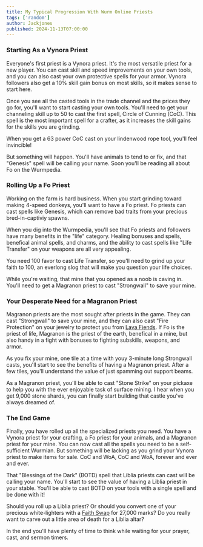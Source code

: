 ```yaml
---
title: My Typical Progression With Wurm Online Priests
tags: ['random']
author: Jackjones
published: 2024-11-13T07:00:00
---
```


### Starting As a Vynora Priest

Everyone's first priest is a Vynora priest. It's the most versatile priest for a new player. You can cast skill and speed improvements on your own tools, and you can also cast your own protective spells for your armor. Vynora followers also get a 10% skill gain bonus on most skills, so it makes sense to start here.

Once you see all the casted tools in the trade channel and the prices they go for, you'll want to start casting your own tools. You'll need to get your channeling skill up to 50 to cast the first spell, Circle of Cunning (CoC). This spell is the most important spell for a crafter, as it increases the skill gains for the skills you are grinding.

When you get a 63 power CoC cast on your lindenwood rope tool, you'll feel invincible!

But something will happen. You'll have animals to tend to or fix, and that "Genesis" spell will be calling your name. Soon you'll be reading all about Fo on the Wurmpedia.

### Rolling Up a Fo Priest

Working on the farm is hard business. When you start grinding toward making 4-speed donkeys, you'll want to have a Fo priest. Fo priests can cast spells like Genesis, which can remove bad traits from your precious bred-in-captiviy spawns.

When you dig into the Wurmpedia, you'll see that Fo priests and followers have many benefits in the "life" category. Healing bonuses and spells, benefical animal spells, and charms, and the ability to cast spells like "Life Transfer" on your weapons are all very appealing.

You need 100 favor to cast Life Transfer, so you'll need to grind up your faith to 100, an everlong slog that will make you question your life choices.

While you're waiting, that mine that you opened as a noob is caving in. You'll need to get a Magranon priest to cast "Strongwall" to save your mine.

### Your Desperate Need for a Magranon Priest

Magranon priests are the most sought after priests in the game. They can cast "Strongwall" to save your mine, and they can also cast "Fire Protection" on your jewelry to protect you from [Lava Fiends](https://www.wurmpedia.com/index.php/Lava_fiend). If Fo is the priest of life, Magranon is the priest of the earth, benefical in a mine, but also handy in a fight with bonuses to fighting subskills, weapons, and armor.

As you fix your mine, one tile at a time with youy 3-minute long Strongwall casts, you'll start to see the benefits of having a Magranon priest. After a few tiles, you'll understand the value of just spamming out support beams.

As a Magranon priest, you'll be able to cast "Stone Strike" on your pickaxe to help you with the ever enjoyable task of surface mining. I hear when you get 9,000 stone shards, you can finally start building that castle you've always dreamed of.

### The End Game

Finally, you have rolled up all the specialized priests you need. You have a Vynora priest for your crafting, a Fo priest for your animals, and a Magranon priest for your mine. You can now cast all the spells you need to be a self-sufficient Wurmian. But something will be lacking as you grind your Vynora priest to make items for sale. CoC and WoA, CoC and WoA, forever and ever and ever.

That "Blessings of the Dark" (BOTD) spell that Liblia priests can cast will be calling your name. You'll start to see the value of having a Liblia priest in your stable. You'll be able to cast BOTD on your tools with a single spell and be done with it!

Should you roll up a Liblia priest? Or should you convert one of your precious white-lighters with a [Faith Swap](https://www.wurmpedia.com/index.php/Faith#Faith_swap) for 27,000 marks? Do you really want to carve out a little area of death for a Liblia altar?

In the end you'll have plenty of time to think while waiting for your prayer, cast, and sermon timers.